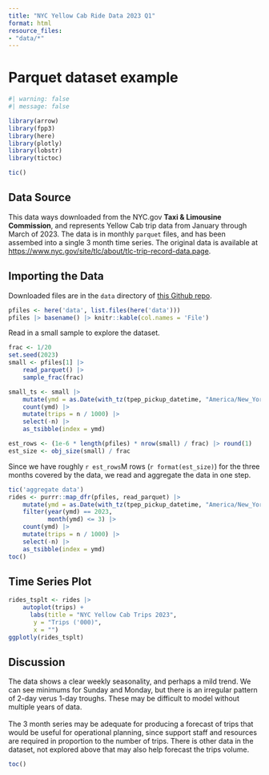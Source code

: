 ```yaml
---
title: "NYC Yellow Cab Ride Data 2023 Q1"
format: html
resource_files:
- "data/*"
---
```


# Parquet dataset example

```r
#| warning: false
#| message: false

library(arrow)
library(fpp3)
library(here)
library(plotly)
library(lobstr)
library(tictoc)

tic()
```

## Data Source

This data ways downloaded from the NYC.gov **Taxi & Limousine Commission**, and represents Yellow Cab trip data from January through March of 2023. The data is in monthly `parquet` files, and has been assembed into a single 3 month time series. The original data is available at <https://www.nyc.gov/site/tlc/about/tlc-trip-record-data.page>.

## Importing the Data

Downloaded files are in the `data` directory of [this Github repo](https://github.com/dsdaveh/nyc-taxidata).

```r
pfiles <- here('data', list.files(here('data')))
pfiles |> basename() |> knitr::kable(col.names = 'File')
```

Read in a small sample to explore the dataset.

```r
frac <- 1/20
set.seed(2023)
small <- pfiles[1] |> 
    read_parquet() |> 
    sample_frac(frac)

small_ts <- small |> 
    mutate(ymd = as.Date(with_tz(tpep_pickup_datetime, "America/New_York"))) |> 
    count(ymd) |> 
    mutate(trips = n / 1000) |> 
    select(-n) |> 
    as_tsibble(index = ymd)

est_rows <- (1e-6 * length(pfiles) * nrow(small) / frac) |> round(1)
est_size <- obj_size(small) / frac
```

Since we have roughly `r est_rows`M rows (`r format(est_size)`) for the three months covered by the data, we read and aggregate the data in one step.

```r

tic('aggregate data')
rides <- purrr::map_dfr(pfiles, read_parquet) |> 
    mutate(ymd = as.Date(with_tz(tpep_pickup_datetime, "America/New_York"))) |> 
    filter(year(ymd) == 2023,
           month(ymd) <= 3) |>
    count(ymd) |> 
    mutate(trips = n / 1000) |> 
    select(-n) |> 
    as_tsibble(index = ymd)
toc()
```

## Time Series Plot

```r
rides_tsplt <- rides |> 
    autoplot(trips) +
      labs(title = "NYC Yellow Cab Trips 2023",
       y = "Trips ('000)",
       x = "")
ggplotly(rides_tsplt)
```

## Discussion

The data shows a clear weekly seasonality, and perhaps a mild trend. We can see minimums for Sunday and Monday, but there is an irregular pattern of 2-day verus 1-day troughs. These may be difficult to model without multiple years of data.\
\
The 3 month series may be adequate for producing a forecast of trips that would be useful for operational planning, since support staff and resources are required in proportion to the number of trips. There is other data in the dataset, not explored above that may also help forecast the trips volume.

```r
toc()
```
